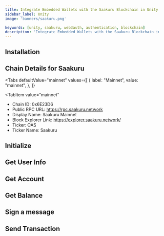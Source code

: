 ```yaml
---
title: Integrate Embedded Wallets with the Saakuru Blockchain in Unity
sidebar_label: Unity
image: 'banners/saakuru.png'

keywords: [unity, saakuru, web3auth, authentication, blockchain]
description: 'Integrate Embedded Wallets with the Saakuru Blockchain in Unity | Embedded Wallets'
---
```



<SEO
  title="Integrate Embedded Wallets with the Saakuru Blockchain in Unity"
  description="Integrate Embedded Wallets with the Saakuru Blockchain in Unity | Embedded Wallets"
  image="https://web3auth.io/docs/banners/saakuru.png"
  slug="/embedded-wallets/connect-blockchain/evm/saakuru/unity"
/>

## Installation

<InstallationSnippet />

## Chain Details for Saakuru

<Tabs
 defaultValue="mainnet"
  values={[
    { label: "Mainnet", value: "mainnet", },
  ]}
>
<TabItem
  value="mainnet"
>

- Chain ID: 0x6E23D6
- Public RPC URL: https://rpc.saakuru.network
- Display Name: Saakuru Mainnet
- Block Explorer Link: https://explorer.saakuru.network/
- Ticker: OAS
- Ticker Name: Saakuru

</TabItem>
</Tabs>

## Initialize

<InitialisationSnippet />

## Get User Info

<UserInfoSnippet />

## Get Account

<GetAccountSnippet />

## Get Balance

<GetBalanceSnippet />

## Sign a message

<SignMessageSnippet />

## Send Transaction

<SendTransactionSnippet />
